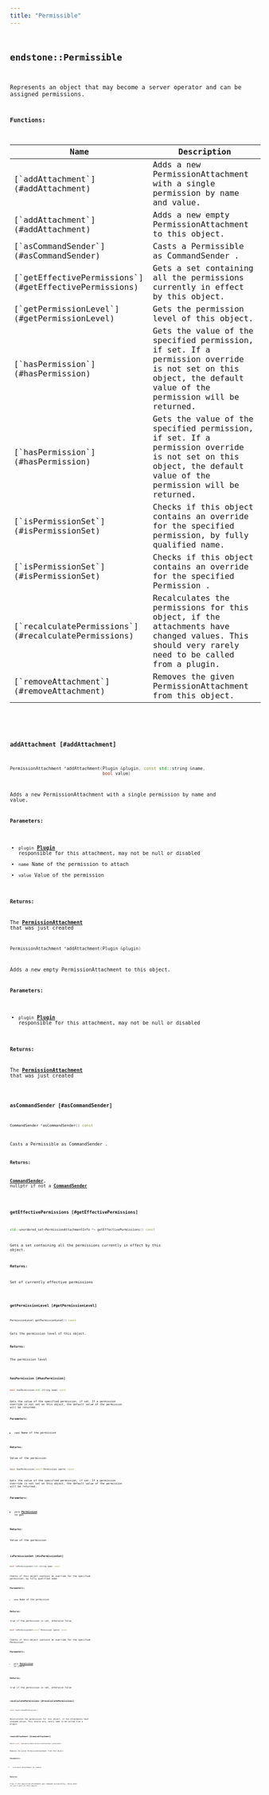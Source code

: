 ```yaml
---
title: "Permissible"
---
```


## <code className="doc-symbol doc-symbol-class"/> endstone::Permissible

Represents an object that may become a server operator and can be assigned permissions.


















**Functions:**

<table>
<thead>
   <tr>
      <th>Name</th>
      <th>Description</th>
   </tr>
</thead>
<tbody>
<tr key="classendstone_1_1_permissible_1a08be02debf01b55544c4566931ed98fc">
    <td>[`addAttachment`](#addAttachment)</td>
    <td>Adds a new PermissionAttachment with a single permission by name and value.</td>
</tr>
<tr key="classendstone_1_1_permissible_1ab1adef2b8d0494a9bfcd9c9ffb995f2b">
    <td>[`addAttachment`](#addAttachment)</td>
    <td>Adds a new empty PermissionAttachment to this object.</td>
</tr>
<tr key="classendstone_1_1_permissible_1a49323c37f310044720678e27513b44dc">
    <td>[`asCommandSender`](#asCommandSender)</td>
    <td>Casts a Permissible as CommandSender .</td>
</tr>
<tr key="classendstone_1_1_permissible_1ad9307f3eef07e6e03a55b4fe9aab9be6">
    <td>[`getEffectivePermissions`](#getEffectivePermissions)</td>
    <td>Gets a set containing all the permissions currently in effect by this object.</td>
</tr>
<tr key="classendstone_1_1_permissible_1a6d78baa46215c951dc25cb5e55af085c">
    <td>[`getPermissionLevel`](#getPermissionLevel)</td>
    <td>Gets the permission level of this object.</td>
</tr>
<tr key="classendstone_1_1_permissible_1ade03215666f81be410f2b058fa2c158b">
    <td>[`hasPermission`](#hasPermission)</td>
    <td>Gets the value of the specified permission, if set. If a permission override is not set on this object, the default value of the permission will be returned.</td>
</tr>
<tr key="classendstone_1_1_permissible_1ae3da30350acda91f5a007e15fc783ae6">
    <td>[`hasPermission`](#hasPermission)</td>
    <td>Gets the value of the specified permission, if set. If a permission override is not set on this object, the default value of the permission will be returned.</td>
</tr>
<tr key="classendstone_1_1_permissible_1ae625f98f57116c559dc35a6cfce960d9">
    <td>[`isPermissionSet`](#isPermissionSet)</td>
    <td>Checks if this object contains an override for the specified permission, by fully qualified name.</td>
</tr>
<tr key="classendstone_1_1_permissible_1af40d6121208b293a05abf56c47792995">
    <td>[`isPermissionSet`](#isPermissionSet)</td>
    <td>Checks if this object contains an override for the specified Permission .</td>
</tr>
<tr key="classendstone_1_1_permissible_1acbd0e4c4815db28b66ef14976f110af5">
    <td>[`recalculatePermissions`](#recalculatePermissions)</td>
    <td>Recalculates the permissions for this object, if the attachments have changed values. This should very rarely need to be called from a plugin.</td>
</tr>
<tr key="classendstone_1_1_permissible_1a29dd5407f2c750a9b267f335d47aad29">
    <td>[`removeAttachment`](#removeAttachment)</td>
    <td>Removes the given PermissionAttachment from this object.</td>
</tr>
</tbody>
</table>

### <code className="doc-symbol doc-symbol-function"/> addAttachment [#addAttachment]



```cpp
PermissionAttachment *addAttachment(Plugin &plugin, const std::string &name,
                                    bool value)
```

Adds a new PermissionAttachment with a single permission by name and value.





**Parameters:**


* `plugin` [**Plugin**](classendstone_1_1_plugin.md) responsible for this attachment, may not be null or disabled 
* `name` Name of the permission to attach 
* `value` Value of the permission 



**Returns:**

The [**PermissionAttachment**](classendstone_1_1_permission_attachment.md) that was just created 





        

```cpp
PermissionAttachment *addAttachment(Plugin &plugin)
```

Adds a new empty PermissionAttachment to this object.





**Parameters:**


* `plugin` [**Plugin**](classendstone_1_1_plugin.md) responsible for this attachment, may not be null or disabled 



**Returns:**

The [**PermissionAttachment**](classendstone_1_1_permission_attachment.md) that was just created 





        
### <code className="doc-symbol doc-symbol-function"/> asCommandSender [#asCommandSender]

```cpp
CommandSender *asCommandSender() const
```

Casts a Permissible as CommandSender .





**Returns:**

[**CommandSender**](classendstone_1_1_command_sender.md), nullptr if not a [**CommandSender**](classendstone_1_1_command_sender.md) 





        
### <code className="doc-symbol doc-symbol-function"/> getEffectivePermissions [#getEffectivePermissions]

```cpp
std::unordered_set<PermissionAttachmentInfo *> getEffectivePermissions() const
```

Gets a set containing all the permissions currently in effect by this object.





**Returns:**

Set of currently effective permissions 





        
### <code className="doc-symbol doc-symbol-function"/> getPermissionLevel [#getPermissionLevel]

```cpp
PermissionLevel getPermissionLevel() const
```

Gets the permission level of this object.





**Returns:**

The permission level 





        
### <code className="doc-symbol doc-symbol-function"/> hasPermission [#hasPermission]



```cpp
bool hasPermission(std::string name) const
```

Gets the value of the specified permission, if set. If a permission override is not set on this object, the default value of the permission will be returned.





**Parameters:**


* `name` Name of the permission 



**Returns:**

Value of the permission 





        

```cpp
bool hasPermission(const Permission &perm) const
```

Gets the value of the specified permission, if set. If a permission override is not set on this object, the default value of the permission will be returned.





**Parameters:**


* `perm` [**Permission**](classendstone_1_1_permission.md) to get 



**Returns:**

Value of the permission 





        
### <code className="doc-symbol doc-symbol-function"/> isPermissionSet [#isPermissionSet]



```cpp
bool isPermissionSet(std::string name) const
```

Checks if this object contains an override for the specified permission, by fully qualified name.





**Parameters:**


* `name` Name of the permission 



**Returns:**

true if the permission is set, otherwise false 





        

```cpp
bool isPermissionSet(const Permission &perm) const
```

Checks if this object contains an override for the specified Permission .





**Parameters:**


* `perm` [**Permission**](classendstone_1_1_permission.md) to check 



**Returns:**

true if the permission is set, otherwise false 





        
### <code className="doc-symbol doc-symbol-function"/> recalculatePermissions [#recalculatePermissions]

```cpp
void recalculatePermissions()
```

Recalculates the permissions for this object, if the attachments have changed values. This should very rarely need to be called from a plugin.

### <code className="doc-symbol doc-symbol-function"/> removeAttachment [#removeAttachment]

```cpp
Result<void> removeAttachment(PermissionAttachment &attachment)
```

Removes the given PermissionAttachment from this object.





**Parameters:**


* `attachment` Attachment to remove 



**Returns:**

true if the specified attachment was removed successfully, false when it isn't part of this object 





        